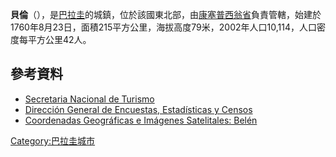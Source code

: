 '''貝倫'''（{{lang-es|Belén}}），是[[巴拉圭|巴拉圭]]的城鎮，位於該國東北部，由[[康塞普西翁省_(巴拉圭)|康塞普西翁省]]負責管轄，始建於1760年8月23日，面積215平方公里，海拔高度79米，2002年人口10,114，人口密度每平方公里42人。

==參考資料==
* [http://www.senatur.gov.py/ Secretaria Nacional de Turismo]{{Wayback|url=http://www.senatur.gov.py/ |date=20150520071223 }}
* [http://www.dgeec.gov.py// Dirección General de Encuestas, Estadísticas y Censos]{{Wayback|url=http://www.dgeec.gov.py// |date=20150529202934 }}
* [http://www.fallingrain.com/world/PA/7/Belen.html Coordenadas Geográficas e Imágenes Satelitales: Belén] {{Wayback|url=http://www.fallingrain.com/world/PA/7/Belen.html |date=20150924150630 }}

{{Paraguay-geo-stub}}
[[Category:巴拉圭城市|Category:巴拉圭城市]]